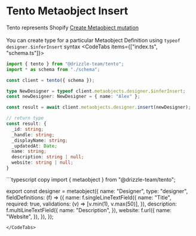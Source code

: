 
# Tento Metaobject Insert

Tento represents Shopify [Create Metaobject mutation](https://shopify.dev/docs/api/admin-graphql/2024-10/mutations/metaobjectCreate)
<br></br>
<Callout type="info">
You can create type for a particular Metaobject Definition using `typeof designer.$inferInsert` syntax
</Callout>
<CodeTabs items={["index.ts", "schema.ts"]}>
<CodeTab>
```typescript copy
import { tento } from "@drizzle-team/tento";
import * as schema from "./schema";

const client = tento({ schema });

type NewDesigner = typeof client.metaobjects.designer.$inferInsert;
const newDesigner: NewDesigner = { name: "Alex" };

const result = await client.metaobjects.designer.insert(newDesigner);
```
```typescript
// return type
const result: {
  _id: string;
  _handle: string;
  _displayName: string;
  _updatedAt: Date;
  name: string;
  description: string | null;
  website: string | null;
}
```
</CodeTab>
```typescript copy
import { metaobject } from "@drizzle-team/tento";

export const designer = metaobject({
  name: "Designer",
  type: "designer",
  fieldDefinitions: (f) => ({
    name: f.singleLineTextField({
      name: "Title",
      required: true,
      validations: (v) => [v.min(1), v.max(50)],
    }),
    description: f.multiLineTextField({
      name: "Description",
    }),
    website: f.url({
      name: "Website",
    }),
  }),
});
```
</CodeTabs>
